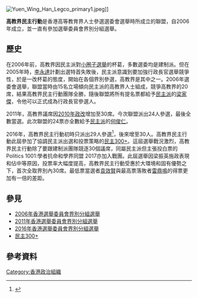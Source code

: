{{香港政黨表
|中文名稱=高教界民主行動
|英文名稱=
|黨徽文件名=
|色彩編碼=#FDFF12
|頭銜1=召集人
|姓名1=[[黃志偉|黃志偉]]
|創立=2006年
|政黨口號=
|意識形態=反對梁振英連任<br>反對人大831決定<br>要求盡快落實雙普選<br>守護香港核心價值<br>維護學術自主、院校自由
|政治立场=[[民主派_(香港)|民主派]]
|選舉委員會選委數目={{Infobox political party/seats|30|1194|hex=#FDFF12}}
|網站=[https://www.facebook.com/AcademicsInSupportOfDemocracy/ 高教界民主行動Facebook專頁]
}}
[[File:Yuen_Wing_Han_Legco_primary1.jpeg|thumb]]]]

'''高教界民主行動'''是香港高等教育界人士參選選委會選舉時所成立的聯盟，自2006年成立，並一直有參加選舉委員會界別分組選舉。

==歷史==
在2006年前，高教界因民主派對[[小圈子選舉|小圈子選舉]]的杯葛，多數選委均是建制派。但在2005年時，[[李永達|李永達]]計劃出選特首失敗後，民主派意識到要加強行政長官選舉競爭性，於是一改杯葛的態度，開始在各個界別參選，高教界是其中之一。2006年選委會選舉，聯盟當時由15名立場傾向民主派的高教界人士組成，競爭高教界的20席，結果高教界民主行動團隊全勝，隨後聯盟將所有提名票都給予[[民主派_(香港)|民主派]]的[[梁家傑|梁家傑]]，令他可以正式成為行政長官參選人。

2011年，高教界議席因[[2010年政改|2010年政改]]增加至30席。今次聯盟派出24人參選，最後全數當選。此次聯盟的24票亦全數給予[[民主派_(香港)|民主派]]的[[何俊仁|何俊仁]]。

2016年，高教界民主行動初時只派出29人參選<ref>{{Cite web |url=https://thestandnews.com/politics/%E5%91%82%E7%A7%89%E6%AC%8A-%E9%99%B3%E5%81%A5%E6%B0%91-%E6%88%B4%E8%80%80%E5%BB%B7%E7%AD%89-29-%E4%BA%BA%E7%B5%84%E5%90%8D%E5%96%AE%E5%8F%83%E9%81%B8%E9%AB%98%E6%95%99%E7%95%8C%E9%81%B8%E5%A7%94/ |title=戴耀廷、陳健民等29人組名單參選高教界選委 |access-date=2017-02-21 |archive-date=2020-10-01 |archive-url=https://web.archive.org/web/20201001002925/https://www.thestandnews.com/politics/%E5%91%82%E7%A7%89%E6%AC%8A-%E9%99%B3%E5%81%A5%E6%B0%91-%E6%88%B4%E8%80%80%E5%BB%B7%E7%AD%89-29-%E4%BA%BA%E7%B5%84%E5%90%8D%E5%96%AE%E5%8F%83%E9%81%B8%E9%AB%98%E6%95%99%E7%95%8C%E9%81%B8%E5%A7%94/ |dead-url=no }}</ref>，後來增至30人。高教界民主行動此屆參加了協調民主派出選和投票策略的[[民主300+|民主300+]]。這屆選舉戰況激烈，高教界民主行動除了要跟建制派團隊競逐30個議席，同屬民主派但主張投白票的Politics 1001:學者抗命和學界同盟 2017亦加入戰團。此屆選舉因梁振英施政表現和佔中等原因，投票率大幅度提高，高教界民主行動受惠於大環境和固有優勢之下，首次全取界別內30席。最低票當選者[[袁效賢|袁效賢]]與最高票落敗者[[雷鼎鳴|雷鼎鳴]]的得票更加有一倍的差距。

== 參見 ==
* [[2006年香港選舉委員會界別分組選舉|2006年香港選舉委員會界別分組選舉]]
* [[2011年香港選舉委員會界別分組選舉|2011年香港選舉委員會界別分組選舉]]
* [[2016年香港選舉委員會界別分組選舉|2016年香港選舉委員會界別分組選舉]]
* [[民主300+|民主300+]]

== 參考資料 ==
{{reflist}}

{{民主300+}}
[[Category:香港政治組織|Category:香港政治組織]]